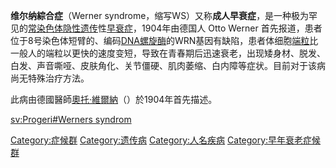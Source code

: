 {{unreferenced|time=2010-01-07T11:47:54+00:00}}
{{medical}}
{{Infobox_Disease
| Name           = 维尔纳综合征<br />Werner syndrome
| Image          = 
| Caption        = 
| DiseasesDB     = 14096
| ICD10          = 
| ICD9           = {{ICD9|259.8}}
| ICDO           = 
| OMIM           = 277700
| MedlinePlus    = 
| eMedicineSubj  = 
| eMedicineTopic = 
| MeshName       = Werner+Syndrome
| MeshNumber     = C16.320.925
}}

'''维尔纳綜合症'''（Werner syndrome，缩写WS）又称'''成人早衰症'''，是一种极为罕见的[[常染色体隐性遗传|常染色体隐性遗传]]性[[早衰症|早衰症]]，1904年由德国人 Otto Werner 首先报道，患者位于8号染色体短臂的、编码[[DNA螺旋酶|DNA螺旋酶]]的WRN基因有缺陷，患者体细胞[[端粒|端粒]]比一般人的端粒以更快的速度变短，导致在青春期后迅速衰老，出现矮身材、脱发、白发、声音嘶哑、皮肤角化、关节僵硬、肌肉萎缩、白内障等症状。目前对于该病尚无特殊治疗方法。

此病由德國醫師[[奧托·維爾納|奧托·維爾納]]（{{lang|de|Otto Werner}}）於1904年首先描述。

{{Endocrine pathology}}

[[Category:症候群|Category:症候群]]
[[Category:遗传病|Category:遗传病]]
[[Category:人名疾病|Category:人名疾病]]
[[Category:早年衰老症候群|Category:早年衰老症候群]]

[[sv:Progeri#Werners_syndrom|sv:Progeri#Werners syndrom]]